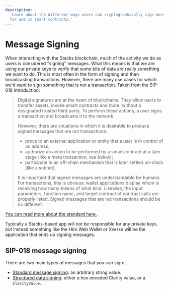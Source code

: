 ```yaml
---
description:
  'Learn about the different ways users can cryptographically sign messages, or sign Clarity values
  for use in smart contracts.'
---
```



# Message Signing

When interacting with the Stacks blockchain, much of the activity we do as users is considered
"signing" messages. What this means is that we are using our private keys to verify that some bits
of data are really something we want to do. This is most often in the form of signing and then
broadcasting transactions. However, there are many use cases for which we'd want to sign something
that is not a transaction. Taken from the SIP-018 introduction:

> Digital signatures are at the heart of blockchains. They allow users to transfer assets, invoke
> smart contracts and more, without a designated trusted third party. To perform these actions, a
> user signs a transaction and broadcasts it to the network.
>
> However, there are situations in which it is desirable to produce signed messages that are not
> transactions:
>
> - prove to an external application or entity that a user is in control of an address;
> - authorize an action to be performed by a smart contract at a later stage (like a meta
>   transaction, see below);
> - participate in an off-chain mechanism that is later settled on-chain (like a subnet).
>
> It is important that signed messages are understandable for humans. For transactions, this is
> obvious: wallet applications display whom is receiving how many tokens of what kind. Likewise, the
> input parameters, function name, and target contract of contract calls are properly listed. Signed
> messages that are not transactions should be no different.

[You can read more about the standard here.](https://github.com/stacksgov/sips/blob/5fa194659687de491ff9bba58ef44bc5aead0601/sips/sip-018/sip-018-signed-structured-data.md#introduction)

Typically a Stacks-based app will not be responsible for any private keys, but instead something
like the Hiro Web Wallet or Xverse will be the application that ends up signing messages.

## SIP-018 message signing

There are two main types of messages that you can sign:

- [Standard message signing](./message-signing/standard-messages): an arbitrary string value.
- [Structured data signing](./message-signing/structured-data): either a hex encoded Clarity value,
  or a `ClarityValue`.

